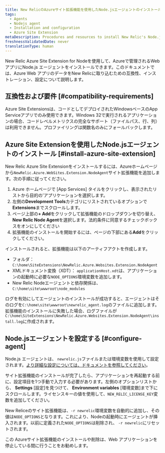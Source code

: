 ```yaml
---
title: New RelicのAzureサイト拡張機能を使用したNode.jsエージェントのインストール
tags:
  - Agents
  - Nodejs agent
  - Installation and configuration
  - Azure Site Extension
metaDescription: Procedures and resources to install New Relic's Node.js agent for Azure web apps using the New Relic Azure Site Extension for Node.
freshnessValidatedDate: never
translationType: human
---
```


New Relic Azure Site Extension for Nodeを使用して、Azureで管理されるWebアプリにNode.js エージェントをインストールできます。このドキュメントでは、Azure Web アプリのデータをNew Relicに取り込むための互換性、インストレーション、設定について説明します。

## 互換性および要件 [#compatibility-requirements]

Azure Site Extensionsは、コードとしてデプロイされたWindowsベースのApp Serviceアプリでのみ使用できます。Windows 32で実行されるアプリケーションの場合、コードレベルメトリクスの完全なサポート（ファイルパス、行、列）は利用できません。プロファイリングは関数名のみにフォールバックします。

## Azure Site Extensionを使用したNode.jsエージェントのインストール [#install-azure-site-extension]

New Relic Azure Site Extensionをインストールするには、Azureホームページから`NewRelic.Azure.WebSites.Extension.NodeAgent`サイト拡張機能を追加します。次の手順に従ってください。

1. Azure ホームページで \[App Services] タイルをクリックし、表示されたリストから目的の’アプリケーションを選択します。
2. 左側の<DNT>**Development Tools**</DNT>カテゴリにリストされているオプションで<DNT>**Extensions**</DNT>までスクロールします。
3. ページ上部の<DNT>**+ Add**</DNT>をクリックして拡張機能のドロップダウンを切り替え、 <DNT>**New Relic Node Agent**</DNT>を選択します。法的条件に同意するチェックボックスをオンにしてください
4. 拡張機能のインストールを開始するには、ページの下部にある<DNT>**Add**</DNT>をクリックしてください。

インストールされると、拡張機能は以下のアーティフアクトを作成します。

* フォルダ： `C:\home\SiteExtensions\NewRelic.Azure.Websites.Extension.NodeAgent`
* XMLドキュメント変換（XDT）： `applicationHost.xdt`は、アプリケーションの起動時に必要な`NODE_OPTIONS`環境変数を追加します。
* New Relic Nodeエージェントと依存関係は、 `C:\home\site\wwwroot\node_modules`

ログを有効にしてエージェントのインストールが成功すると、エージェントはそのログを`C:\home\site\wwwroot\newrelic_agent.log`のファイルに追加します。拡張機能のインストールに失敗した場合、ログファイルが`C:\home\SiteExtensions\NewRelic.Azure.Websites.Extension.NodeAgent\install.log`に作成されます。

## Node.jsエージェントを設定する [#configure-agent]

Node.js エージェントは、 `newrelic.js`ファイルまたは環境変数を使用して設定されます。[より詳細な設定については、ドキュメントを参照してください](https://docs.newrelic.com/docs/apm/agents/nodejs-agent/installation-configuration/nodejs-agent-configuration/)。

サイト拡張機能のインストールが完了したら、アプリケーションを再起動する前に、設定項目を1つ手動で入力する必要があります。左側のオプションリストから、 **Settings** \[設定]を見つけて、 **Environment variables** \[環境変数]まで下にスクロールします。ライセンスキーの値を使用して、`NEW_RELIC_LICENSE_KEY`変数を追加してください。

New Reliceのサイト拡張機能は、`-r newrelic`環境変数を自動的に追加し、その値は`NODE_OPTIONS`となります。これにより、Nodeの起動時にエージェントが挿入されます。以前に定義された`NODE_OPTIONS`は削除され、 `-r newrelic`にリセットされます。

<Callout variant="important">
  この Azureサイト拡張機能のインストールや削除は、Web アプリケーションを停止している間に行うことをお勧めします。
</Callout>